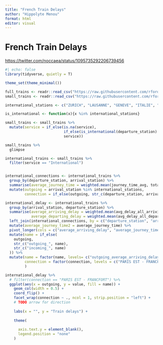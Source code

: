 ```yaml
---
title: "French Train Delays"
author: "Hippolyte Menou"
format: html
editor: visual
---
```


# French Train Delays

<https://twitter.com/noccaea/status/1095735292206739456>

```r
#| echo: false
library(tidyverse, quietly = T)
```

```r
theme_set(theme_minimal())
```

```r
full_trains <- readr::read_csv("https://raw.githubusercontent.com/rfordatascience/tidytuesday/main/data/2019/2019-02-26/full_trains.csv")
small_trains <- readr::read_csv("https://raw.githubusercontent.com/rfordatascience/tidytuesday/main/data/2019/2019-02-26/small_trains.csv") 

international_stations <- c("ZURICH", "LAUSANNE", "GENEVE", "ITALIE", "STUTTGART", "FRANCFORT", "MADRID", "BARCELONA")

is_international <- function(x){x %in% international_stations}

small_trains <- small_trains %>% 
  mutate(service = if_else(is.na(service), 
                           if_else(is_international(departure_station) | is_international(arrival_station), "International", "National"), 
                           service))

small_trains %>% 
  glimpse
```

```r


international_trains <- small_trains %>% 
  filter(service == "International") 


international_connections <- international_trains %>% 
  group_by(departure_station, arrival_station) %>% 
  summarise(average_journey_time = weighted.mean(journey_time_avg, total_num_trips)) %>% 
  mutate(outgoing = arrival_station %in% international_stations,
         connection = if_else(outgoing, str_c(departure_station, arrival_station, sep = " - "), str_c(arrival_station, departure_station, sep = " - ")))

international_delay <- international_trains %>% 
  group_by(arrival_station, departure_station) %>% 
  summarise(average_arriving_delay = weighted.mean(avg_delay_all_arriving, num_late_at_departure), 
            average_departing_delay = weighted.mean(avg_delay_all_departing, num_late_at_departure)) %>% 
  left_join(international_connections, by = c("departure_station", "arrival_station")) %>% 
  mutate(average_journey_time2 = average_journey_time) %>% 
  pivot_longer(cols = c("average_arriving_delay", "average_journey_time", "average_departing_delay")) %>% 
  mutate(name = if_else(
    outgoing, 
    str_c("outgoing_", name),
    str_c("incoming_", name)
  )) %>% 
  mutate(name = factor(name, levels= c("outgoing_average_arriving_delay", "outgoing_average_journey_time", "outgoing_average_departing_delay", "incoming_average_departing_delay", "incoming_average_journey_time", "incoming_average_arriving_delay")),
         connection = factor(connection, levels = c("PARIS EST - FRANCFORT", "PARIS EST - STUTTGART", "PARIS LYON - GENEVE", "PARIS LYON - LAUSANNE", "PARIS LYON - ZURICH", "PARIS LYON - ITALIE", "PARIS LYON - BARCELONA", "MARSEILLE ST CHARLES - MADRID"))
         ) 

international_delay %>% 
  # filter(connection == "PARIS EST - FRANCFORT") %>% 
  ggplot(aes(x = outgoing, y = value, fill = name)) + 
    geom_col(width = 0.5) + 
    coord_flip() +
    facet_wrap(connection ~ ., ncol = 1, strip.position = "left") + 
    # TODO arrow for direction
  
    labs(x = "", y = "Train delays") + 
  
    theme(
      
      axis.text.y = element_blank(),
      legend.position = "none"
    )
```
